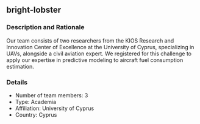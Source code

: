 ## bright-lobster

### Description and Rationale
Our team consists of two researchers from the KIOS Research and Innovation Center of Excellence at the University of Cyprus, specializing in UAVs, alongside a civil aviation expert. We registered for this challenge to apply our expertise in predictive modeling to aircraft fuel consumption estimation.

### Details

* Number of team members: 3
* Type: Academia
* Affiliation: University of Cyprus
* Country: Cyprus

